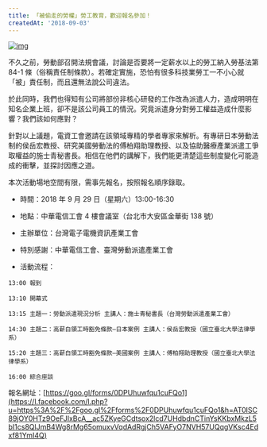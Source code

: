 ---
title: 「被偷走的勞權」勞工教育，歡迎報名參加！
createdAt: '2018-09-03'
---

[![img](http://www.tueeit.org.tw/_/rsrc/1535952344431/announce/20180903/22.jpg)](http://www.tueeit.org.tw/announce/20180903/22.jpg?attredirects=0)

不久之前，勞動部召開法規會議，討論是否要將一定薪水以上的勞工納入勞基法第 84-1 條（俗稱責任制條款）。若確定實施，恐怕有很多科技業勞工一不小心就「被」責任制，而且還無法說公司違法。

於此同時，我們也得知有公司將部份非核心研發的工作改為派遣人力，造成明明在知名企業上班，卻不是該公司員工的情況。究竟派遣身分對勞工權益造成什麼影響？我們該如何應對？

針對以上議題，電資工會邀請在該領域專精的學者專家來解析。有專研日本勞動法制的侯岳宏教授、研究美國勞動法的傅柏翔助理教授、以及協助醫療產業派遣工爭取權益的施士青秘書長。相信在他們的講解下，我們能更清楚這些制度變化可能造成的衝擊，並探討因應之道。

本次活動場地空間有限，需事先報名，按照報名順序錄取。

- 時間：2018 年 9 月 29 日（星期六）13:00-16:30

- 地點：中華電信工會 4 樓會議室（台北市大安區金華街 138 號）

- 主辦單位：台灣電子電機資訊產業工會

- 特別感謝：中華電信工會、臺灣勞動派遣產業工會

- 活動流程：

```
13:00 報到

13:10 開幕式

13:15 主題一：勞動派遣現況分析 主講人：施士青秘書長（台灣勞動派遣產業工會）

14:30 主題二：高薪白領工時豁免條款—日本案例 主講人：侯岳宏教授（國立臺北大學法律學系）

15:20 主題三：高薪白領工時豁免條款—美國案例 主講人：傅柏翔助理教授（國立臺北大學法律學系）

16:00 綜合座談
```

報名網址：[https://goo.gl/forms/0DPUhuwfqu1cuFQo1](https://l.facebook.com/l.php?u=https%3A%2F%2Fgoo.gl%2Fforms%2F0DPUhuwfqu1cuFQo1&h=AT0ISC89jOY0HTz9OeFJIxBcA__ac5ZKyeGCdtsox2lcd7UHdbdnCTinYsKKbxMkzL5bI1cs8QlJmB4Wg8rMg65omuxvVqdAdRgjCh5VAFyO7NVH57UQqgVKsc4Edxf81YmI4Q)
